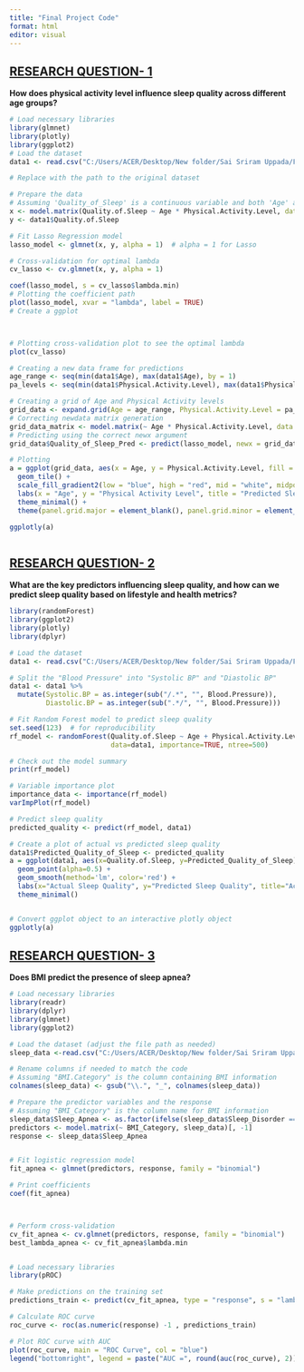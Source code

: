 ```yaml
---
title: "Final Project Code"
format: html
editor: visual
---
```


## [**RESEARCH QUESTION- 1**]{.underline}

**How does physical activity level influence sleep quality across different age groups?**

```r
# Load necessary libraries
library(glmnet)
library(plotly)
library(ggplot2)
# Load the dataset
data1 <- read.csv("C:/Users/ACER/Desktop/New folder/Sai Sriram Uppada/FinalProject/Sleep_health_and_lifestyle_dataset.csv")  

# Replace with the path to the original dataset

# Prepare the data
# Assuming 'Quality_of_Sleep' is a continuous variable and both 'Age' and 'Physical_Activity_Level' are already numerical.
x <- model.matrix(Quality.of.Sleep ~ Age * Physical.Activity.Level, data = data1)[, -1]  # removing intercept
y <- data1$Quality.of.Sleep

# Fit Lasso Regression model
lasso_model <- glmnet(x, y, alpha = 1)  # alpha = 1 for Lasso

# Cross-validation for optimal lambda
cv_lasso <- cv.glmnet(x, y, alpha = 1)

coef(lasso_model, s = cv_lasso$lambda.min)
# Plotting the coefficient path
plot(lasso_model, xvar = "lambda", label = TRUE)
# Create a ggplot



# Plotting cross-validation plot to see the optimal lambda
plot(cv_lasso)

# Creating a new data frame for predictions
age_range <- seq(min(data1$Age), max(data1$Age), by = 1)
pa_levels <- seq(min(data1$Physical.Activity.Level), max(data1$Physical.Activity.Level), length.out = 100)

# Creating a grid of Age and Physical Activity levels
grid_data <- expand.grid(Age = age_range, Physical.Activity.Level = pa_levels)
# Correcting newdata matrix generation
grid_data_matrix <- model.matrix(~ Age * Physical.Activity.Level, data = grid_data)[, -1]
# Predicting using the correct newx argument
grid_data$Quality_of_Sleep_Pred <- predict(lasso_model, newx = grid_data_matrix, s = cv_lasso$lambda.min)

# Plotting
a = ggplot(grid_data, aes(x = Age, y = Physical.Activity.Level, fill = Quality_of_Sleep_Pred)) +
  geom_tile() +
  scale_fill_gradient2(low = "blue", high = "red", mid = "white", midpoint = median(grid_data$Quality_of_Sleep_Pred), space = "Lab", name = "Predicted\nSleep Quality") +
  labs(x = "Age", y = "Physical Activity Level", title = "Predicted Sleep Quality Across Age and Physical Activity Levels") +
  theme_minimal() +
  theme(panel.grid.major = element_blank(), panel.grid.minor = element_blank())

ggplotly(a)



```

## [**RESEARCH QUESTION- 2**]{.underline}

**What are the key predictors influencing sleep quality, and how can we predict sleep quality based on lifestyle and health metrics?**

```r
library(randomForest)
library(ggplot2)
library(plotly)
library(dplyr)

# Load the dataset
data1 <- read.csv("C:/Users/ACER/Desktop/New folder/Sai Sriram Uppada/FinalProject/Sleep_health_and_lifestyle_dataset.csv")  # Replace with the path to the original dataset

# Split the "Blood Pressure" into "Systolic BP" and "Diastolic BP"
data1 <- data1 %>%
  mutate(Systolic.BP = as.integer(sub("/.*", "", Blood.Pressure)),
         Diastolic.BP = as.integer(sub(".*/", "", Blood.Pressure)))

# Fit Random Forest model to predict sleep quality
set.seed(123)  # for reproducibility
rf_model <- randomForest(Quality.of.Sleep ~ Age + Physical.Activity.Level + Stress.Level + Heart.Rate + Systolic.BP + Diastolic.BP, 
                         data=data1, importance=TRUE, ntree=500)

# Check out the model summary
print(rf_model)

# Variable importance plot
importance_data <- importance(rf_model)
varImpPlot(rf_model)

# Predict sleep quality
predicted_quality <- predict(rf_model, data1)

# Create a plot of actual vs predicted sleep quality
data1$Predicted_Quality_of_Sleep <- predicted_quality
a = ggplot(data1, aes(x=Quality.of.Sleep, y=Predicted_Quality_of_Sleep)) +
  geom_point(alpha=0.5) +
  geom_smooth(method='lm', color='red') +
  labs(x="Actual Sleep Quality", y="Predicted Sleep Quality", title="Actual vs Predicted Sleep Quality") +
  theme_minimal()


# Convert ggplot object to an interactive plotly object
ggplotly(a)


```

## [**RESEARCH QUESTION- 3**]{.underline}

**Does BMI predict the presence of sleep apnea?**

```r
# Load necessary libraries
library(readr)
library(dplyr)
library(glmnet)
library(ggplot2)

# Load the dataset (adjust the file path as needed)
sleep_data <-read.csv("C:/Users/ACER/Desktop/New folder/Sai Sriram Uppada/FinalProject/Sleep_health_and_lifestyle_dataset.csv") 

# Rename columns if needed to match the code
# Assuming "BMI.Category" is the column containing BMI information
colnames(sleep_data) <- gsub("\\.", "_", colnames(sleep_data))  

# Prepare the predictor variables and the response
# Assuming "BMI_Category" is the column name for BMI information
sleep_data$Sleep_Apnea <- as.factor(ifelse(sleep_data$Sleep_Disorder == "Sleep Apnea", 1, 0))
predictors <- model.matrix(~ BMI_Category, sleep_data)[, -1]
response <- sleep_data$Sleep_Apnea


# Fit logistic regression model
fit_apnea <- glmnet(predictors, response, family = "binomial")

# Print coefficients
coef(fit_apnea)



# Perform cross-validation
cv_fit_apnea <- cv.glmnet(predictors, response, family = "binomial")
best_lambda_apnea <- cv_fit_apnea$lambda.min


# Load necessary libraries
library(pROC)

# Make predictions on the training set
predictions_train <- predict(cv_fit_apnea, type = "response", s = "lambda.min", newx = predictors)

# Calculate ROC curve
roc_curve <- roc(as.numeric(response) -1 , predictions_train)  

# Plot ROC curve with AUC
plot(roc_curve, main = "ROC Curve", col = "blue")
legend("bottomright", legend = paste("AUC =", round(auc(roc_curve), 2)), col = "blue", lty = 1)

```
